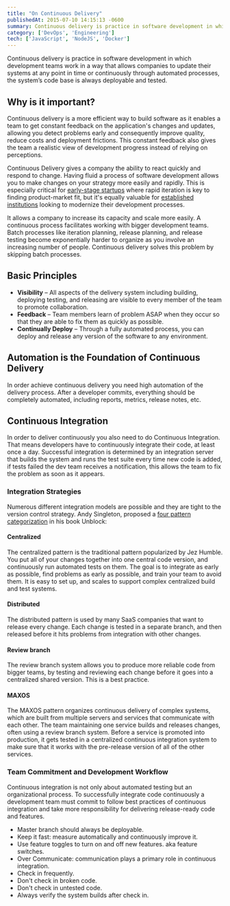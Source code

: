```yaml
---
title: "On Continuous Delivery"
publishedAt: 2015-07-10 14:15:13 -0600
summary: Continuous delivery is practice in software development in which development teams work in a way that allows companies to update their systems at any point in time or continuously through automated processes, the system's code base is always deployable and tested.
category: ['DevOps', 'Engineering']
tech: ['JavaScript', 'NodeJS', 'Docker']
---
```


Continuous delivery is practice in software development in which development teams work in a way that allows companies to update their systems at any point in time or continuously through automated processes, the system’s code base is always deployable and tested.

## Why is it important?

Continuous delivery is a more efficient way to build software as it enables a team to get constant feedback on the application's changes and updates, allowing you detect problems early and consequently improve quality, reduce costs and deployment frictions. This constant feedback also gives the team a realistic view of development progress instead of relying on perceptions.

Continuous Delivery gives a company the ability to react quickly and respond to change. Having fluid a process of software development allows you to make changes on your strategy more easily and rapidly. This is especially critical for [early-stage startups](/startups) where rapid iteration is key to finding product-market fit, but it's equally valuable for [established institutions](/institutions) looking to modernize their development processes.


It allows a company to increase its capacity and scale more easily. A continuous process facilitates working with bigger development teams. Batch processes like iteration planning, release planning, and release testing become exponentially harder to organize as you involve an increasing number of people. Continuous delivery solves this problem by skipping batch processes.

## Basic Principles

- __Visibility__ – All aspects of the delivery system including building, deploying testing, and releasing are visible to every member of the team to promote collaboration.
- __Feedback__ – Team members learn of problem ASAP when they occur so that they are able to fix them as quickly as possible.
- __Continually Deploy__ – Through a fully automated process, you can deploy and release any version of the software to any environment.

## Automation is the Foundation of Continuous Delivery

In order achieve continuous delivery you need high automation of the delivery process. After a developer commits, everything should be completely automated, including reports, metrics, release notes, etc.

## Continuous Integration

In order to deliver continuously you also need to do Continuous Integration. That means developers have to continuously integrate their code, at least once a day. Successful integration is determined by an integration server that builds the system and runs the test suite every time new code is added, if tests failed the dev team receives a notification, this allows the team to fix the problem as soon as it appears.

### Integration Strategies
Numerous different integration models are possible and they are tight to the version control strategy. Andy Singleton, proposed a [four pattern categorization](http://continuousagile.com/unblock/cd_four_patterns.html) in his book Unblock:

#### Centralized
The centralized pattern is the traditional pattern popularized by Jez Humble. You put all of your changes together into one central code version, and continuously run automated tests on them. The goal is to integrate as early as possible, find problems as early as possible, and train your team to avoid them. It is easy to set up, and scales to support complex centralized build and test systems.

#### Distributed
The distributed pattern is used by many SaaS companies that want to release every change. Each change is tested in a separate branch, and then released before it hits problems from integration with other changes.

#### Review branch
The review branch system allows you to produce more reliable code from bigger teams, by testing and reviewing each change before it goes into a centralized shared version. This is a best practice.

#### MAXOS
The MAXOS pattern organizes continuous delivery of complex systems, which are built from multiple servers and services that communicate with each other. The team maintaining one service builds and releases changes, often using a review branch system. Before a service is promoted into production, it gets tested in a centralized continuous integration system to make sure that it works with the pre-release version of all of the other services.

### Team Commitment and Development Workflow

Continuous integration is not only about automated testing but an organizational process. To successfully integrate code continuously a development team must commit to follow best practices of continuous integration and take more responsibility for delivering release-ready code and features.

- Master branch should always be deployable.
- Keep it fast: measure automatically and continuously improve it.
- Use feature toggles to turn on and off new features. aka feature switches.
- Over Communicate: communication plays a primary role in continuous integration.
- Check in frequently.
- Don't check in broken code.
- Don't check in untested code.
- Always verify the system builds after check in.

